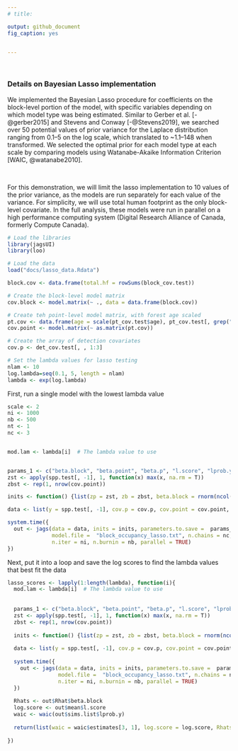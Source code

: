 ```yaml
---
# title: 

output: github_document
fig_caption: yes


---
```

\     


### **Details on Bayesian Lasso implementation**     
We implemented the Bayesian Lasso procedure for coefficients on the block-level portion of the model, with specific variables depending on which model type was being estimated. Similar to Gerber et al. [-@gerber2015] and Stevens and Conway [-@Stevens2019], we searched over 50 potential values of prior variance for the Laplace distribution ranging from 0.1--5 on the log scale, which translated to ~1.1--148 when transformed. We selected the optimal prior for each model type at each scale by comparing models using Watanabe-Akaike Information Criterion [WAIC, @watanabe2010].  

\  
  
For this demonstration, we will limit the lasso implementation to 10 values of the prior variance, as the models are run separately for each value of the variance. For simplicity, we will use total human footprint as the only block-level covariate. In the full analysis, these models were run in parallel on a high performance computing system (Digital Research Alliance of Canada, formerly Compute Canada). 


```r
# Load the libraries 
library(jagsUI)
library(loo) 

# Load the data
load("docs/lasso_data.Rdata")

block.cov <- data.frame(total.hf = rowSums(block_cov.test))

# Create the block-level model matrix
cov.block <- model.matrix(~ ., data = data.frame(block.cov))

# Create teh point-level model matrix, with forest age scaled 
pt.cov <- data.frame(age = scale(pt_cov.test$age), pt_cov.test[, grep("dom", colnames(pt_cov.test))])
cov.point <- model.matrix(~ as.matrix(pt.cov))

# Create the array of detection covariates
cov.p <- det_cov.test[, , 1:3] 

# Set the lambda values for lasso testing
nlam <- 10
log.lambda=seq(0.1, 5, length = nlam)
lambda <- exp(log.lambda)


```

First, run a single model with the lowest lambda value
```r
scale <- 2
ni <- 1000
nb <- 500
nt <- 1
nc <- 3


mod.lam <- lambda[i]  # The lambda value to use


params_1 <- c("beta.block", "beta.point", "beta.p", "l.score", "lprob.y")
zst <- apply(spp.test[, -1], 1, function(x) max(x, na.rm = T))  
zbst <- rep(1, nrow(cov.point))

inits <- function() {list(zp = zst, zb = zbst, beta.block = rnorm(ncol(cov.block)), beta.point = rnorm(ncol(cov.point)), beta.p = rnorm(dim(cov.p)[3]))}    

data <- list(y = spp.test[, -1], cov.p = cov.p, cov.point = cov.point, cov.block = cov.block, n.surv = nsurv.test$nsurv, n.site = nrow(spp.test), n.block = nrow(cov.block), n.beta.block = ncol(cov.block), n.beta.point = ncol(cov.point), n.beta.p = dim(cov.p)[3], n.scale = scale^2, block = as.numeric(as.factor(block.test$blockID)), point.block = as.numeric(as.factor(pt_cov.test$block)), indicator = zst, lambda = mod.lam)

system.time({
  out <- jags(data = data, inits = inits, parameters.to.save =  params_1, 
              model.file =  "block_occupancy_lasso.txt", n.chains = nc, n.thin = nt, 
              n.iter = ni, n.burnin = nb, parallel = TRUE)
})


```

Next, put it into a loop and save the log scores to find the lambda values that best fit the data 

```r
lasso_scores <- lapply(1:length(lambda), function(i){
  mod.lam <- lambda[i]  # The lambda value to use
  
  
  params_1 <- c("beta.block", "beta.point", "beta.p", "l.score", "lprob.y")
  zst <- apply(spp.test[, -1], 1, function(x) max(x, na.rm = T))  
  zbst <- rep(1, nrow(cov.point))
  
  inits <- function() {list(zp = zst, zb = zbst, beta.block = rnorm(ncol(cov.block)), beta.point = rnorm(ncol(cov.point)), beta.p = rnorm(dim(cov.p)[3]))}    
  
  data <- list(y = spp.test[, -1], cov.p = cov.p, cov.point = cov.point, cov.block = cov.block, n.surv = nsurv.test$nsurv, n.site = nrow(spp.test), n.block = nrow(cov.block), n.beta.block = ncol(cov.block), n.beta.point = ncol(cov.point), n.beta.p = dim(cov.p)[3], n.scale = scale^2, block = as.numeric(as.factor(block.test$blockID)), point.block = as.numeric(as.factor(pt_cov.test$block)), indicator = zst, lambda = mod.lam)
  
  system.time({
    out <- jags(data = data, inits = inits, parameters.to.save =  params_1, 
                model.file =  "block_occupancy_lasso.txt", n.chains = nc, n.thin = nt, 
                n.iter = ni, n.burnin = nb, parallel = TRUE)
  })
  
  Rhats <- out$Rhat$beta.block
  log.score <- out$mean$l.score
  waic <- waic(out$sims.list$lprob.y)
  
  return(list(waic = waic$estimates[3, 1], log.score = log.score, Rhats = Rhats))
  
})




```



